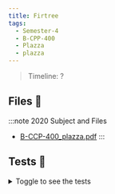 ```yaml
---
title: Firtree
tags:
  - Semester-4
  - B-CPP-400
  - Plazza
  - plazza
---
```

> Timeline: ?


## Files 📂

:::note 2020 Subject and Files
- [B-CCP-400_plazza.pdf](https://github.com/Studio-17/Epitech-Subjects/raw/main/Semester-4/B-CPP-400/Plazza/plazza/B-CCP-400_plazza.pdf)
:::

## Tests 🤖
<details>
  <summary>Toggle to see the tests</summary>
  <div>
Yo
  </div>
</details>

